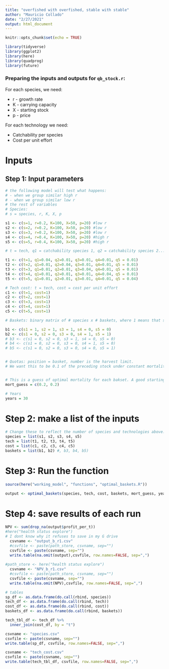 ```yaml
---
title: "overfished with overfished, stable with stable"
author: "Mauricio Collado"
date: "2/27/2021"
output: html_document
---
```


```r
knitr::opts_chunk$set(echo = TRUE)

library(tidyverse)
library(ggplot2)
library(here)
library(quadprog)
library(future)
```

### Preparing the inputs and outputs for `qb_stock.r`:

For each species, we need:

* r - growth rate
* K - carrying capacity
* X - starting stock
* p - price

For each technology we need:

* Catchability per species
* Cost per unit effort

# Inputs

## Step 1: Input parameters
```r

# the following model will test what happens:
# - when we group similar high r
# - when we group similar low r
# the rest of variables
# Species:
# s = species, r, K, X, p

s1 <- c(s=1, r=0.2, K=100, X=50, p=20) #low r
s2 <- c(s=2, r=0.2, K=100, X=50, p=20) #low r
s3 <- c(s=3, r=0.2, K=100, X=50, p=20) #low r
s4 <- c(s=4, r=0.4, K=100, X=50, p=20) #high r
s5 <- c(s=5, r=0.4, K=100, X=50, p=20) #high r

# t = tech, q1 = catchability species 1, q2 = catchability species 2...

t1 <- c(t=1, q1=0.04, q2=0.01, q3=0.01, q4=0.01, q5 = 0.01)
t2 <- c(t=2, q1=0.01, q2=0.04, q3=0.01, q4=0.01, q5 = 0.01)
t3 <- c(t=3, q1=0.01, q2=0.01, q3=0.04, q4=0.01, q5 = 0.01)
t4 <- c(t=4, q1=0.01, q2=0.01, q3=0.01, q4=0.04, q5 = 0.01)
t5 <- c(t=5, q1=0.01, q2=0.01, q3=0.01, q4=0.01, q5 = 0.04)

# Tech cost: t = tech, cost = cost per unit effort
c1 <- c(t=1, cost=1)
c2 <- c(t=2, cost=1)
c3 <- c(t=3, cost=1)
c4 <- c(t=4, cost=1)
c5 <- c(t=5, cost=1)

# Baskets: binary matrix of # species x # baskets, where 1 means that species is in that basket

b1 <- c(s1 = 1, s2 = 1, s3 = 1, s4 = 0, s5 = 0)
b2 <- c(s1 = 0, s2 = 0, s3 = 0, s4 = 1, s5 = 1)
# b3 <- c(s1 = 0, s2 = 0, s3 = 1, s4 = 0, s5 = 0)
# b4 <- c(s1 = 0, s2 = 0, s3 = 0, s4 = 1, s5 = 0)
# b5 <- c(s1 = 0, s2 = 0, s3 = 0, s4 = 0, s5 = 1)


# Quotas: position = basket, number is the harvest limit.
# We want this to be 0.1 of the preceding stock under constant mortality, so this will have to change to just input constant m.


# This is a guess of optimal mortality for each bakset. A good starting point is r/2.
mort_guess = c(0.2, 0.2)

# Years
years = 30
```

# Step 2: make a list of the inputs
```r
# Change these to reflect the number of species and technologies above:
species = list(s1, s2, s3, s4, s5)
tech = list(t1, t2, t3, t4, t5)
cost = list(c1, c2, c3, c4, c5)
baskets = list(b1, b2) #, b3, b4, b5)
```

# Step 3: Run the function

```r
source(here("working_model", "functions", "optimal_baskets.R"))

output <- optimal_baskets(species, tech, cost, baskets, mort_guess, years)
```

# Step 4: save results of each run


```r
NPV <- sum(drop_na(output$profit_per_t))
#here("health status explore") 
# I dont know why it refuses to save in my G drive
  csvname <- "output_b_r1.csv"
  #csvfile <- paste(path_store, csvname, sep="")
  csvfile <- paste(csvname, sep="")
  write.table(na.omit(output),csvfile, row.names=FALSE, sep=",")
  
#path_store <- here("health status explore") 
  csvname <- "NPV_b_r1.csv"
  #csvfile <- paste(path_store, csvname, sep="")
  csvfile <- paste(csvname, sep="")
  write.table(na.omit(NPV),csvfile, row.names=FALSE, sep=",")

```

```r
# tables
sp_df <- as.data.frame(do.call(rbind, species))
tech_df <- as.data.frame(do.call(rbind, tech))
cost_df <- as.data.frame(do.call(rbind, cost))
baskets_df <- as.data.frame(do.call(rbind, baskets))

tech_tbl_df <- tech_df %>% 
  inner_join(cost_df, by = "t")

csvname <- "species.csv"
csvfile <- paste(csvname, sep="")
write.table(sp_df, csvfile, row.names=FALSE, sep=",")

csvname <- "tech_cost.csv"
csvfile <- paste(csvname, sep="")
write.table(tech_tbl_df, csvfile, row.names=FALSE, sep=",")
 
```